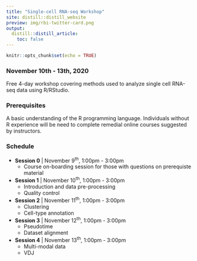 ```yaml
---
title: "Single-cell RNA-seq Workshop"
site: distill::distill_website
preview: img/rbi-twitter-card.png
output:
  distill::distill_article:
    toc: false
---
```


```r
knitr::opts_chunk$set(echo = TRUE)
```

### **November 10th - 13th, 2020 **

Free 4-day workshop covering methods used to analyze single cell
RNA-seq data using R/RStudio.

### **Prerequisites**

A basic understanding of the R programming language. Individuals without R experience will be need to complete remedial online courses suggested by instructors. 

### **Schedule**

* **Session 0** | November 9<sup>th</sup>, 1:00pm - 3:00pm
  + Course on-boarding session for those with questions on prerequiste material 
  
* **Session 1** | November 10<sup>th</sup>, 1:00pm - 3:00pm
  + Introduction and data pre-processing
  + Quality control
    
* **Session 2** | November 11<sup>th</sup>, 1:00pm - 3:00pm
  + Clustering
  + Cell-type annotation

* **Session 3** | November 12<sup>th</sup>, 1:00pm - 3:00pm
  + Pseudotime
  + Dataset alignment

* **Session 4** | November 13<sup>th</sup>, 1:00pm - 3:00pm
  + Multi-modal data
  + VDJ







